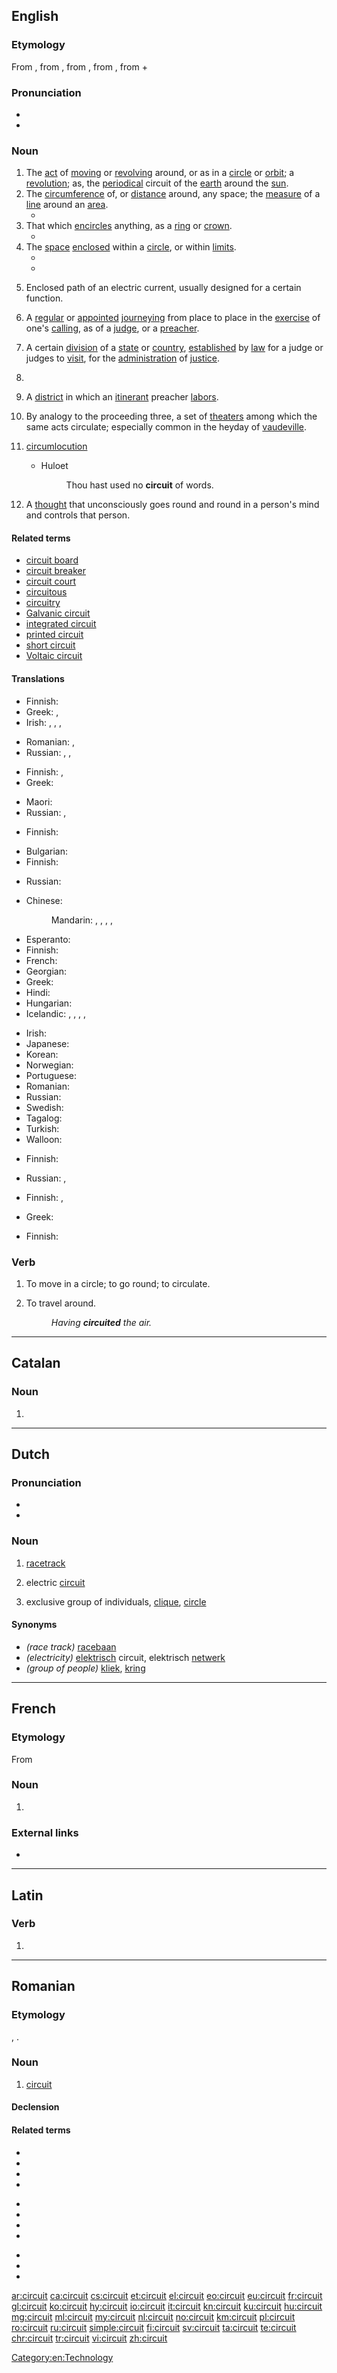==English==

===Etymology===
From {{etyl|enm|en}} {{m|enm|circuit}}, from {{etyl|fro|en}} {{m|fro|circuit}}, from {{etyl|la|en}} {{m|la|circuitus||a going round}}, from {{term|circuire||go round}}, from {{term|circum||around}} + {{term|ire}}

===Pronunciation===
* {{audio|en-us-circuit.ogg|Audio (US)|lang=en}}
* {{rhymes|ɜː(r)kɪt|lang=en}}

===Noun===
{{en-noun}}

# The [[act]] of [[moving]] or [[revolving]] around, or as in a [[circle]] or [[orbit]]; a [[revolution]]; as, the [[periodical]] circuit of the [[earth]] around the [[sun]].
# The [[circumference]] of, or [[distance]] around, any space; the [[measure]] of a [[line]] around an [[area]].
#* {{quote-book|passage=So the '''circuit''' or compass of Ireland is 1,800 miles, which is 200 less than Caesar doth reckon or account.|author=[[w:John Stow|John Stow]]}}
# That which [[encircle]]s anything, as a [[ring]] or [[crown]].
#* {{quote-book|year=1590|passage=And this fell tempest shall not cease to rage Until the golden '''circuit''' on my head, Like to the glorious sun's transparent beams, Do calm the fury of this mad-bred flaw.|author=William Shakespeare|title=Henry VI|section=Part II, Act III, Scene I, line 351}}
# The [[space]] [[enclose]]d within a [[circle]], or within [[limit]]s.
#* {{quote-book|year=1592|passage="Fondling," she saith, "since I have hemm'd thee here Within the '''circuit''' of this ivory pale, I'll be a park, and thou shalt be my deer: Feed where thou wilt, on mountain, or in dale; Graze on my lips; and if those hills be dry, Stray lower, where the pleasant fountains lie.|author=William Shakespeare|title=Venus and Adonis|section=Stanza 39, line 229}}
#* {{quote-book|passage=A '''circuit''' wide enclosed with goodliest trees.|author=John Milton|title=Paradise Lost|year=1667}}
# {{label|en|electricity}} Enclosed path of an electric current, usually designed for a certain function.
# A [[regular]] or [[appoint]]ed [[journey]]ing from place to place in the [[exercise]] of one's [[calling]], as of a [[judge]], or a [[preacher]].
# {{label|en|legal}} A certain [[division]] of a [[state]] or [[country]], [[establish]]ed by [[law]] for a judge or judges to [[visit]], for the [[administration]] of [[justice]].
# {{label|en|legal}} {{abbreviation of|circuit court|lang=en}}
# {{label|en|Methodist Church}} A [[district]] in which an [[itinerant]] preacher [[labor]]s.
# By analogy to the proceeding three, a set of [[theater]]s among which the same acts circulate; especially common in the heyday of [[vaudeville]].
# {{label|en|obsolete}} [[circumlocution]]
#* Huloet
#*: Thou hast used no '''circuit''' of words.
# {{lb|en|Scientology}} A [[thought]] that unconsciously goes round and round in a person's mind and controls that person.

====Related terms====
* [[circuit board]]
* [[circuit breaker]]
* [[circuit court]]
* [[circuitous]]
* [[circuitry]]
* [[Galvanic circuit]]
* [[integrated circuit]]
* [[printed circuit]]
* [[short circuit]]
* [[Voltaic circuit]]

====Translations====
{{trans-top|act of moving around}}
* Finnish: {{t+|fi|kierros}}
* Greek: {{t+|el|τροχιά|f}}, {{t+|el|περιστροφή|f}}
* Irish: {{t|ga|cuairt|f}}, {{t|ga|imchuairt|f}}, {{t|ga|timpeall|m}}, {{t|ga|mórthimpeall|m}}
{{trans-mid}}
* Romanian: {{t+|ro|ciclu|n}}, {{t+|ro|circuit|n}}
* Russian: {{t+|ru|кругооборо́т|m}}, {{t+|ru|цикл|m}}, {{t+|ru|враще́ние|n}} {{qualifier|revolution}}
{{trans-bottom}}

{{trans-top|circumference of any space}}
* Finnish: {{t+|fi|ympärysmitta}}, {{t+|fi|piiri}}
* Greek: {{t+|el|περίμετρος|f}}
{{trans-mid}}
* Maori: {{t|mi|whiwhinga}}
* Russian: {{t+|ru|окру́жность|f}}, {{t+|ru|пери́метр|m}}
{{trans-bottom}}

{{trans-top|that which encircles}}
* Finnish: {{t+|fi|piiri}}
{{trans-mid}}
{{trans-bottom}}

{{trans-top|space enclosed within a circle}}
* Bulgarian: {{t+|bg|кръг}}
* Finnish: {{t+|fi|piiri}}
{{trans-mid}}
* Russian: {{t+|ru|круг|m}}
{{trans-bottom}}

{{trans-top|enclosed path of electric current}}
* Chinese:
*: Mandarin: {{t+|cmn|電路|sc=Hani}}, {{t+|cmn|电路|tr=diànlù|sc=Hani}}, {{t+|cmn|線路|sc=Hani}}, {{t+|cmn|线路|tr=xiànlù|sc=Hani}}, {{t+|cmn|回路|tr=huílù|sc=Hani}}
* Esperanto: {{t|eo|cirkvito}}
* Finnish: {{t+|fi|virtapiiri}}
* French: {{t+|fr|circuit}}
* Georgian: {{t|ka|წრედი}}
* Greek: {{t+|el|κύκλωμα|n}}
* Hindi: {{t|hi|परिपथ|m|sc=Deva}}
* Hungarian: {{t+|hu|áramkör}}
* Icelandic: {{t|is|rafrás|f}}, {{t|is|straumrás|f}}, {{t|is|rafstraumsrás|f}}, {{t+|is|lína|f}}, {{t+|is|rás|f}}
{{trans-mid}}
* Irish: {{t|ga|ciorcad|m}}
* Japanese: {{t|ja|回路|tr=kairo}}
* Korean: {{t+|ko|회로|sc=Hang}}
* Norwegian: {{t|no|kretsløp|n}}
* Portuguese: {{t+|pt|circuito|m}}
* Romanian: {{t+|ro|circuit}}
* Russian: {{t+|ru|цепь|f}}
* Swedish: {{t+|sv|krets|n}}
* Tagalog: {{t|tl|salikop}}
* Turkish: {{t+|tr|devre}}
* Walloon: {{t+|wa|circût|m}}
{{trans-bottom}}

{{trans-top|regular or appointed journeying}}
* Finnish: {{t+|fi|kierros}}
{{trans-mid}}
* Russian: {{t+|ru|объе́зд|m}}, {{t+|ru|обхо́д|m}} {{qualifier|on foot}}
{{trans-bottom}}

{{trans-top|legal: division of a state or country}}
* Finnish: {{t+|fi|piiri}}, {{t+|fi|piirikunta}}
{{trans-mid}}
* Greek: {{t+|el|περιφέρεια|f}}
{{trans-bottom}}

{{trans-see|circuit court}}

{{trans-top|Methodist Church: district in which an itinerant preacher labors}}
* Finnish: {{t+|fi|piiri}}
{{trans-mid}}
{{trans-bottom}}

{{trans-top|set of theaters}}
{{trans-mid}}
{{trans-bottom}}

{{trans-see|circumlocution}}

===Verb===
{{en-verb}}

# {{label|en|intransitive|obsolete}} To move in a circle; to go round; to circulate.
#: {{rfquotek|J. Philips}}
# {{label|en|obsolete}} To travel around.
#: ''Having '''circuited''' the air.''

[[Category:en:Technology]]

----

==Catalan==

===Noun===
{{ca-noun|m}}

# {{l|en|circuit}}

----

==Dutch==

===Pronunciation===
* {{IPA|/sɪrˈkʋi/|lang=nl}}
* {{audio|Nl-circuit.ogg|Audio|lang=nl}}

===Noun===
{{nl-noun|n|-s|circuitje}}

# {{label|nl|sports}} [[racetrack]]
# {{label|nl|physics}} electric [[#English|circuit]]
# {{label|nl|figuratively}} exclusive group of individuals, [[clique]], [[circle]]

====Synonyms====
* ''(race track)'' [[racebaan]]
* ''(electricity)'' [[elektrisch]] circuit, elektrisch [[netwerk]]
* ''(group of people)'' [[kliek]], [[kring]]

----

==French==

===Etymology===
From {{etyl|la|fr}}

===Noun===
{{fr-noun|m}}

# {{l|en|circuit}}{{attention|fr|please expand}}

===External links===
* {{R:TLFi}}

----

==Latin==

===Verb===
{{la-verb-form|circuit}}

# {{inflection of|circueō||3|s|pres|actv|indc|lang=la}}

----

==Romanian==

===Etymology===
{{borrowing|fr|circuit|lang=ro}}, {{etyl|la|ro}} {{m|la|circuitus}}.

===Noun===
{{ro-noun|n|e}}

# [[English|circuit]]

====Declension====
{{ro-noun-n}}

====Related terms====
{{rel-top3|Terms related to "circuit"}}
* {{l|ro|cerc}}
* {{l|ro|circula}}
* {{l|ro|circulabil}}
* {{l|ro|circulant}}
{{rel-mid3}}
* {{l|ro|circular}}
* {{l|ro|circulare}}
* {{l|ro|circulat}}
* {{l|ro|circulație}}
{{rel-mid3}}
* {{l|ro|circumferință}}
* {{l|ro|circumscriere}}
* {{l|ro|circulator}}
{{rel-bottom}}

[[ar:circuit]]
[[ca:circuit]]
[[cs:circuit]]
[[et:circuit]]
[[el:circuit]]
[[eo:circuit]]
[[eu:circuit]]
[[fr:circuit]]
[[gl:circuit]]
[[ko:circuit]]
[[hy:circuit]]
[[io:circuit]]
[[it:circuit]]
[[kn:circuit]]
[[ku:circuit]]
[[hu:circuit]]
[[mg:circuit]]
[[ml:circuit]]
[[my:circuit]]
[[nl:circuit]]
[[no:circuit]]
[[km:circuit]]
[[pl:circuit]]
[[ro:circuit]]
[[ru:circuit]]
[[simple:circuit]]
[[fi:circuit]]
[[sv:circuit]]
[[ta:circuit]]
[[te:circuit]]
[[chr:circuit]]
[[tr:circuit]]
[[vi:circuit]]
[[zh:circuit]]